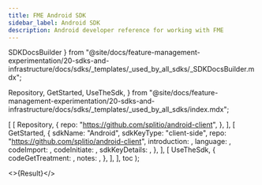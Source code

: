 ```yaml
---
title: FME Android SDK
sidebar_label: Android SDK
description: Android developer reference for working with FME
---
```



  SDKDocsBuilder
} from "@site/docs/feature-management-experimentation/20-sdks-and-infrastructure/docs/sdks/_templates/_used_by_all_sdks/_SDKDocsBuilder.mdx";

  Repository,
  GetStarted,
  UseTheSdk,
} from "@site/docs/feature-management-experimentation/20-sdks-and-infrastructure/docs/sdks/_templates/_used_by_all_sdks/index.mdx";





  [
    [ 
      Repository, 
      { 
        repo: "https://github.com/splitio/android-client",
      }, 
    ],
    [ 
      GetStarted, 
      {
        sdkName:         "Android",
        sdkKeyType:      "client-side",
        repo:            "https://github.com/splitio/android-client",
        introduction:    <Introduction />,
        language:        <Language />,
        codeImport:      <Import />,
        codeInitiate: <Initiate />,
        sdkKeyDetails:   <ClientSdkKeyDetails />,
      },
    ],
    [
      UseTheSdk,
      {
        codeGetTreatment: <GetTreatment />,
        notes:            <UseNotes />,
      },
    ],
  ],
  toc
);

<>{Result}</>

<DocCardList />